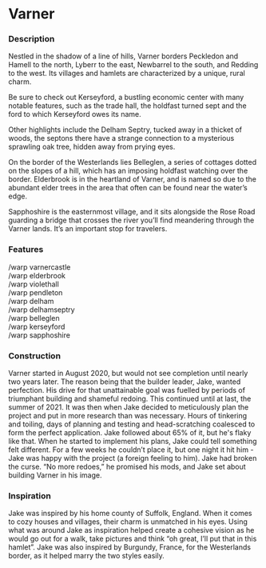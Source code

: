
# Varner

<ProjectDetails
  floatRight
  region="Reach"
  house="House Varner"
  type="Castle"
  status="Completed"
  warp="/warp varner"
  projectLead="Jakeyy_boi__"
  dateStarted="August 3, 2020"
  dateCompleted="July 25, 2022"
/>

### **Description**

Nestled in the shadow of a line of hills, Varner borders Peckledon and Hamell to the north, Lyberr to the east, Newbarrel to the south, and Redding to the west. Its villages and hamlets are characterized by a unique, rural charm.

Be sure to check out Kerseyford, a bustling economic center with many notable features, such as the trade hall, the holdfast turned sept and the ford to which Kerseyford owes its name.

Other highlights include the Delham Septry, tucked away in a thicket of woods, the septons there have a strange connection to a mysterious sprawling oak tree, hidden away from prying eyes.

On the border of the Westerlands lies Belleglen, a series of cottages dotted on the slopes of a hill, which has an imposing holdfast watching over the border. Elderbrook is in the heartland of Varner, and is named so due to the abundant elder trees in the area that often can be found near the water’s edge.

Sapphoshire is the easternmost village, and it sits alongside the Rose Road guarding a bridge that crosses the river you’ll find meandering through the Varner lands. It’s an important stop for travelers.

### **Features**

/warp varnercastle  
/warp elderbrook  
/warp violethall  
/warp pendleton  
/warp delham  
/warp delhamseptry  
/warp belleglen  
/warp kerseyford  
/warp sapphoshire

### **Construction**

Varner started in August 2020, but would not see completion until nearly two years later. The reason being that the builder leader, Jake, wanted perfection. His drive for that unattainable goal was fuelled by periods of triumphant building and shameful redoing. This continued until at last, the summer of 2021. It was then when Jake decided to meticulously plan the project and put in more research than was necessary. Hours of tinkering and toiling, days of planning and testing and head-scratching coalesced to form the perfect application. Jake followed about 65% of it, but he's flaky like that. When he started to implement his plans, Jake could tell something felt different. For a few weeks he couldn’t place it, but one night it hit him - Jake was happy with the project (a foreign feeling to him). Jake had broken the curse. “No more redoes,” he promised his mods, and Jake set about building Varner in his image.

### **Inspiration**

Jake was inspired by his home county of Suffolk, England. When it comes to cozy houses and villages, their charm is unmatched in his eyes. Using what was around Jake as inspiration helped create a cohesive vision as he would go out for a walk, take pictures and think “oh great, I’ll put that in this hamlet”. Jake was also inspired by Burgundy, France, for the Westerlands border, as it helped marry the two styles easily.
